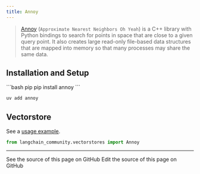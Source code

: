 ```yaml
---
title: Annoy
---
```


> [Annoy](https://github.com/spotify/annoy) (`Approximate Nearest Neighbors Oh Yeah`)
> is a C++ library with Python bindings to search for points in space that are
> close to a given query point. It also creates large read-only file-based data
> structures that are mapped into memory so that many processes may share the same data.

## Installation and Setup

<CodeGroup>
```bash pip
pip install annoy
```

```bash uv
uv add annoy
```
</CodeGroup>


## Vectorstore

See a [usage example](/oss/python/integrations/vectorstores/annoy).

```python
from langchain_community.vectorstores import Annoy
```

---

<CardGroup cols={2}>
  <Card title="View Source" icon="eye" href="https://github.com/langchain-ai/docs/blob/main/src/oss/python/integrations/providers/annoy.mdx">
    See the source of this page on GitHub
  </Card>
  <Card title="Edit Source" icon="pen-to-square" href="https://github.com/langchain-ai/docs/edit/main/src/oss/python/integrations/providers/annoy.mdx">
    Edit the source of this page on GitHub
  </Card>
</CardGroup>
